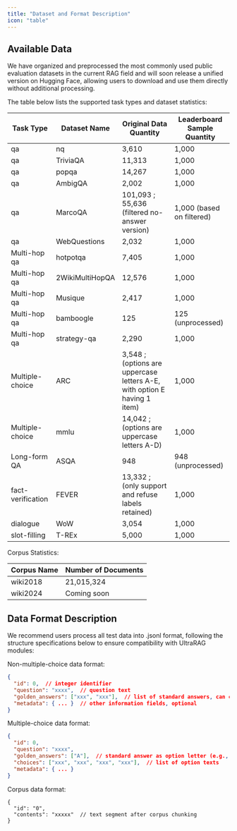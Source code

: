 ```yaml
---
title: "Dataset and Format Description"
icon: "table"
---
```


## Available Data

We have organized and preprocessed the most commonly used public evaluation datasets in the current RAG field and will soon release a unified version on Hugging Face, allowing users to download and use them directly without additional processing.

The table below lists the supported task types and dataset statistics:

| Task Type            | Dataset Name         | Original Data Quantity          | Leaderboard Sample Quantity     |
|----------------------|----------------------|-------------------------------|-------------------------------|
| qa                   | nq                   | 3,610                         | 1,000                         |
| qa                   | TriviaQA             | 11,313                        | 1,000                         |
| qa                   | popqa                | 14,267                        | 1,000                         |
| qa                   | AmbigQA              | 2,002                         | 1,000                         |
| qa                   | MarcoQA              | 101,093 ; 55,636 (filtered no-answer version) | 1,000 (based on filtered)   |
| qa                   | WebQuestions         | 2,032                         | 1,000                         |
| Multi-hop qa         | hotpotqa             | 7,405                         | 1,000                         |
| Multi-hop qa         | 2WikiMultiHopQA      | 12,576                        | 1,000                         |
| Multi-hop qa         | Musique              | 2,417                         | 1,000                         |
| Multi-hop qa         | bamboogle            | 125                           | 125 (unprocessed)              |
| Multi-hop qa         | strategy-qa          | 2,290                         | 1,000                         |
| Multiple-choice      | ARC                  | 3,548 ; (options are uppercase letters A-E, with option E having 1 item) | 1,000         |
| Multiple-choice      | mmlu                 | 14,042 ; (options are uppercase letters A-D)      | 1,000                |
| Long-form QA         | ASQA                 | 948                           | 948 (unprocessed)              |
| fact-verification    | FEVER                | 13,332 ; (only support and refuse labels retained) | 1,000        |
| dialogue             | WoW                  | 3,054                         | 1,000                         |
| slot-filling         | T-REx                | 5,000                         | 1,000                         |

Corpus Statistics:

| Corpus Name   | Number of Documents     |
|--------------|-------------------------|
| wiki2018     | 21,015,324              |
| wiki2024     | Coming soon             |

## Data Format Description

We recommend users process all test data into .jsonl format, following the structure specifications below to ensure compatibility with UltraRAG modules:

Non-multiple-choice data format:

```json
{
  "id": 0,  // integer identifier
  "question": "xxxx",  // question text
  "golden_answers": ["xxx", "xxx"],  // list of standard answers, can contain multiple
  "metadata": { ... }  // other information fields, optional
}
```

Multiple-choice data format:

```json
{
  "id": 0,
  "question": "xxxx",
  "golden_answers": ["A"],  // standard answer as option letter (e.g., A–D)
  "choices": ["xxx", "xxx", "xxx", "xxx"],  // list of option texts
  "metadata": { ... }
}
```

Corpus data format:

```
{
  "id": "0",
  "contents": "xxxxx"  // text segment after corpus chunking
}
```